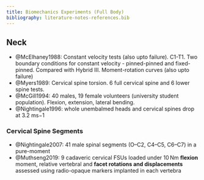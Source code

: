 ```yaml
---
title: Biomechanics Experiments (Full Body)
bibliography: literature-notes-references.bib
---
```


## Neck

- @McElhaney1988: Constant velocity tests (also upto failure). C1-T1. Two boundary conditions for constant velocity - pinned-pinned and fixed-pinned. Compared with Hybrid III. Moment-rotation curves (also upto failure)
- @Myers1989: Cervical spine torsion. 6 full cervical spine and 6 lower spine tests.
- @McGill1994: 40 males, 19 female volunteers (university student population). Flexion, extension, lateral bending.
- @Nightingale1996: whole unembalmed heads and cervical spines drop at 3.2 ms−1

### Cervical Spine Segments

- @Nightingale2007: 41 male spinal segments (O–C2, C4–C5, C6–C7) in a pure-moment
- @Muthseng2019: 9 cadaveric cervical FSUs loaded under 10 Nm **flexion** moment, relative vertebral and **facet rotations and displacements** assessed using radio-opaque markers implanted in each vertebra 
